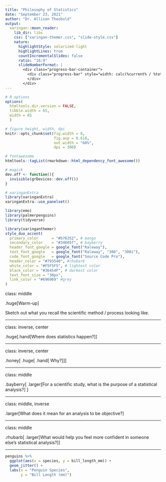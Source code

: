 ```yaml
---
title: "Philosophy of Statistics"
date: "September 23, 2021"
author: "Dr. Allison Theobold"
output:
  xaringan::moon_reader:
    lib_dir: libs
    css: ["xaringan-themer.css", "slide-style.css"]
    nature:
      highlightStyle: solarized-light
      highlightLines: true
      countIncrementalSlides: false
      ratio: "16:9"
      slideNumberFormat: |
        <div class="progress-bar-container">
          <div class="progress-bar" style="width: calc(%current% / %total% * 100%);">
          </div>
        </div>
---        
```


```r
# R options
options(
  htmltools.dir.version = FALSE,
  tibble.width = 65,
  width = 65
  )

# figure height, width, dpi
knitr::opts_chunk$set(fig.width = 8, 
                      fig.asp = 0.618,
                      out.width = "60%",
                      dpi = 300)

# fontawesome
htmltools::tagList(rmarkdown::html_dependency_font_awesome())

# magick
dev.off <- function(){
  invisible(grDevices::dev.off())
}

# xaringanExtra
library(xaringanExtra)
xaringanExtra::use_panelset()

library(emo)
library(palmerpenguins)
library(tidyverse)
```

```r
library(xaringanthemer)
style_duo_accent(
  primary_color      = "#b76352", # mango
  secondary_color    = "#34605f", # bayberry
  header_font_google = google_font("Raleway"),
  text_font_google   = google_font("Raleway", "300", "300i"),
  code_font_google   = google_font("Source Code Pro"),
  header_color = "#793540", #rhubarb
  white_color = "#F5F5F5", # lightest color
  black_color = "#36454F", # darkest color
  text_font_size = "30px", 
  link_color = "#696969" #grey
)
```

class: middle

.huge[Warm-up]

Sketch out what you recall the scientific method / process looking like.

---

class: inverse, center

.huge[.hand[Where does statistics happen?]]

---

class: inverse, center

.honey[
.huge[
.hand[
Why?
]
]
]

---

class: middle 

.bayberry[
.larger[For a scientific study, what is the purpose of a statistical analysis?] 
]

---

class: middle, inverse

.larger[What does it mean for an analysis to be objective?]

---

class: middle

.rhubarb[
.larger[What would help you feel more confident in someone else's statistical 
analysis?]
]

---

```r
penguins %>% 
  ggplot(aes(x = species, y = bill_length_mm)) + 
  geom_jitter() +
  labs(x = "Penguin Species", 
       y = "Bill Length (mm)")
```

